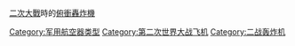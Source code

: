[[第二次世界大戰|二次大戰]]時的[[俯衝轟炸機|俯衝轟炸機]]

[[Category:军用航空器类型|Category:军用航空器类型]]
[[Category:第二次世界大战飞机|Category:第二次世界大战飞机]]
[[Category:二战轰炸机|Category:二战轰炸机]]